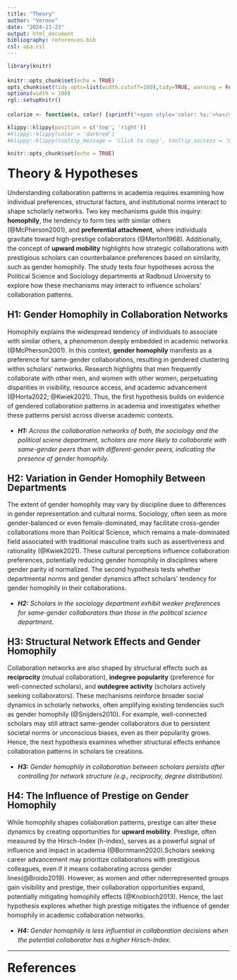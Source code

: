 ```yaml
---
title: "Theory"
author: "Verooo"
date: "2024-11-23"
output: html_document
bibliography: references.bib
csl: apa.csl
---
```


```{=html}
<style>
body {
text-align: left;
line-height: 1.5;
}

h1, .h1, h2, .h2, h3, .h3 {
  margin-top: 24px;
  line-height: 1;
}

</style>
```
```r
library(knitr)

knitr::opts_chunk$set(echo = TRUE)
opts_chunk$set(tidy.opts=list(width.cutoff=100),tidy=TRUE, warning = FALSE, message = FALSE,comment = "#>", cache=TRUE, class.source=c("test"), class.output=c("test2"))
options(width = 100)
rgl::setupKnitr()

colorize <- function(x, color) {sprintf("<span style='color: %s;'>%s</span>", color, x) }

```

```r
klippy::klippy(position = c('top', 'right'))
#klippy::klippy(color = 'darkred')
#klippy::klippy(tooltip_message = 'Click to copy', tooltip_success = 'Done')
```

```r
knitr::opts_chunk$set(echo = TRUE)

```

# Theory & Hypotheses

Understanding collaboration patterns in academia requires examining how individual preferences, structural factors, and institutional norms interact to shape scholarly networks. Two key mechanisms guide this inquiry: **homophily**, the tendency to form ties with similar others (@McPherson2001), and **preferential attachment**, where individuals gravitate toward high-prestige collaborators (@Merton1968). Additionally, the concept of **upward mobility** highlights how strategic collaborations with prestigious scholars can counterbalance preferences based on similarity, such as gender homophily. The study tests four hypotheses across the Political Science and Sociology departments at Radboud University to explore how these mechanisms may interact to influence scholars' collaboration patterns.

## **H1: Gender Homophily in Collaboration Networks**

Homophily explains the widespread tendency of individuals to associate with similar others, a phenomenon deeply embedded in academic networks (@McPherson2001). In this context, **gender homophily** manifests as a preference for same-gender collaborations, resulting in gendered clustering within scholars' networks. Research highlights that men frequently collaborate with other men, and women with other women, perpetuating disparities in visibility, resource access, and academic advancement (@Horta2022; @Kwiek2021). Thus, the first hypothesis builds on evidence of gendered collaboration patterns in academia and investigates whether these patterns persist across diverse academic contexts.

-   ***H1:** Across the collaboration networks of both, the sociology and the political sciene department, scholars are more likely to collaborate with same-gender peers than with different-gender peers, indicating the presence of gender homophily.*

## **H2: Variation in Gender Homophily Between Departments**

The extent of gender homophily may vary by discipline duee to differences in gender representation and cultural norms. Sociology, often seen as more gender-balanced or even female-dominated, may facilitate cross-gender collaborations more than Political Science, which remains a male-dominated field associated with traditional masculine traits such as assertiveness and rationality (@Kwiek2021). These cultural perceptions influence collaboration preferences, potentially reducing gender homophily in disciplines where gender parity id normalized. The second hypothesis tests whether departmental norms and gender dynamics affect scholars' tendency for gender homophily in their collaborations.

-   ***H2:** Scholars in the sociology department exhibit weaker preferences for same-gender collaborators than those in the political science department.*

## **H3: Structural Network Effects and Gender Homophily**

Collaboration networks are also shaped by structural effects such as **reciprocity** (mutual collaboration), **indegree popularity** (preference for well-connected scholars), and **outdegree activity** (scholars actively seeking collaborators). These mechanisms reinforce broader social dynamics in scholarly networks, often amplifying existing tendencies such as gender homophily (@Snijders2010). For example, well-connected scholars may still attract same-gender collaborators due to persistent societal norms or unconscious biases, even as their popularity grows. Hence, the next hypothesis examines whether structural effects enhance collaboration patterns in scholars tie creations.

-   ***H3:** Gender homophily in collaboration between scholars persists after controlling for network structure (e.g., reciprocity, degree distribution).*

## **H4: The Influence of Prestige on Gender Homophily**

While homophily shapes collaboration patterns, prestige can alter these dynamics by creating opportunities for **upward mobility**. Prestige, often measured by the Hirsch-Index (h-index), serves as a powerful signal of influence and impact in academia (@Bornmann2020).Scholars seeking career advancement may prioritize collaborations with prestigious colleagues, even if it means collaborating across gender lines(@Broido2019). However, as women and other nderrepresented groups gain visibility and prestige, their collaboration opportunities expand, potentially mitigating homophily effects (@Knobloch2013). Hence, the last hypothesis explores whether high prestige mitigates the influence of gender homophily in academic collaboration networks.

-   ***H4:** Gender homophily is less influential in collaboration decisions when the potential collaborator has a higher Hirsch-Index.*

------------------------------------------------------------------------

# References
